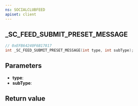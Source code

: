 ```yaml
---
ns: SOCIALCLUBFEED
apiset: client
---
```

## _SC_FEED_SUBMIT_PRESET_MESSAGE

```c
// 0xEFB64240F6B17817
int _SC_FEED_SUBMIT_PRESET_MESSAGE(int type, int subType);
```


## Parameters
* **type**:
* **subType**:

## Return value